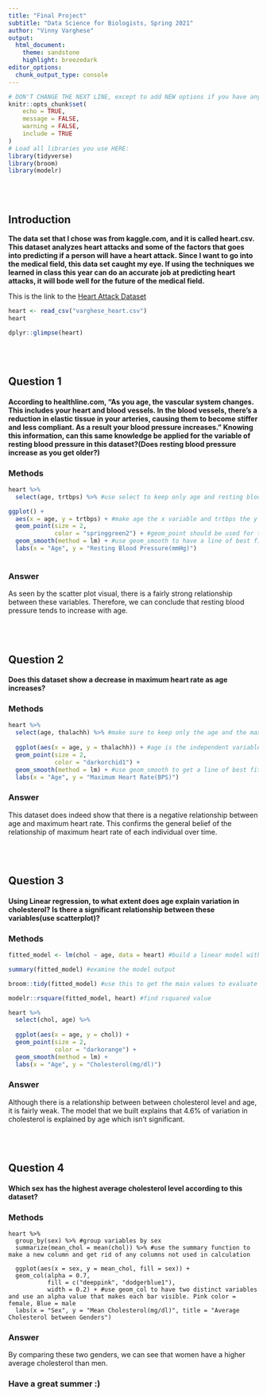 ```yaml
---
title: "Final Project"
subtitle: "Data Science for Biologists, Spring 2021"
author: "Vinny Varghese"
output:
  html_document: 
    theme: sandstone 
    highlight: breezedark 
editor_options: 
  chunk_output_type: console
---
```


```r
# DON'T CHANGE THE NEXT LINE, except to add NEW options if you have any.
knitr::opts_chunk$set(
	echo = TRUE,
	message = FALSE,
	warning = FALSE,
	include = TRUE
)
# Load all libraries you use HERE:  
library(tidyverse)
library(broom)
library(modelr)


```

<br><br>

## Introduction

**The data set that I chose was from kaggle.com, and it is called heart.csv. This dataset analyzes heart attacks and some of the factors that goes into predicting if a person will have a heart attack. Since I want to go into the medical field, this data set caught my eye. If using the techniques we learned in class this year can do an accurate job at predicting heart attacks, it will bode well for the future of the medical field.**

This is the link to the [Heart Attack Dataset](https://www.kaggle.com/rashikrahmanpritom/heart-attack-analysis-prediction-dataset)

```r
heart <- read_csv("varghese_heart.csv") 
heart

dplyr::glimpse(heart)   

```

<br><br>

## Question 1

#### According to healthline.com, "As you age, the vascular system changes. This includes your heart and blood vessels. In the blood vessels, there's a reduction in elastic tissue in your arteries, causing them to become stiffer and less compliant. As a result your blood pressure increases." Knowing this information, can this same knowledge be applied for the variable of resting blood pressure in this dataset?(Does resting blood pressure increase as you get older?)

### Methods

```r
heart %>% 
  select(age, trtbps) %>% #use select to keep only age and resting blood pressure to find the relationship  

ggplot() + 
  aes(x = age, y = trtbps) + #make age the x variable and trtbps the y variable  
  geom_point(size = 2, 
             color = "springgreen2") + #geom_point should be used for the wide variety of points in the data and make it a size that can be visibly seen  
  geom_smooth(method = lm) + #use geom_smooth to have a line of best fit to show the overall strength of the relationship between the two variables  
  labs(x = "Age", y = "Resting Blood Pressure(mmHg)")
  

```

### Answer

As seen by the scatter plot visual, there is a fairly strong relationship between these variables. Therefore, we can conclude that resting blood pressure tends to increase with age.

<br><br>

## Question 2

#### Does this dataset show a decrease in maximum heart rate as age increases?

### Methods

```r
heart %>% 
  select(age, thalachh) %>% #make sure to keep only the age and the maximum heart rate(thalachh) 
  
  ggplot(aes(x = age, y = thalachh)) + #age is the independent variable(x) and we are trying to see how max heart rate changes over time(y) 
  geom_point(size = 2, 
             color = "darkorchid1") + 
  geom_smooth(method = lm) + #use geom_smooth to get a line of best fit 
  labs(x = "Age", y = "Maximum Heart Rate(BPS)")


```

### Answer

This dataset does indeed show that there is a negative relationship between age and maximum heart rate. This confirms the general belief of the relationship of maximum heart rate of each individual over time.

<br><br>

## Question 3

#### Using Linear regression, to what extent does age explain variation in cholesterol? Is there a significant relationship between these variables(use scatterplot)?

### Methods

```r
fitted_model <- lm(chol ~ age, data = heart) #build a linear model with lm and define it

summary(fitted_model) #examine the model output

broom::tidy(fitted_model) #use this to get the main values to evaluate 

modelr::rsquare(fitted_model, heart) #find rsquared value 

heart %>% 
  select(chol, age) %>% 
  
  ggplot(aes(x = age, y = chol)) + 
  geom_point(size = 2, 
             color = "darkorange") + 
  geom_smooth(method = lm) +
  labs(x = "Age", y = "Cholesterol(mg/dl)")


```

### Answer

Although there is a relationship between between cholesterol level and age, it is fairly weak. The model that we built explains that 4.6% of variation in cholesterol is explained by age which isn't significant.

<br><br>

## Question 4

#### Which sex has the highest average cholesterol level according to this dataset?

### Methods

```Cholesterol
heart %>% 
  group_by(sex) %>% #group variables by sex 
  summarize(mean_chol = mean(chol)) %>% #use the summary function to make a new column and get rid of any columns not used in calculation 
  
  ggplot(aes(x = sex, y = mean_chol, fill = sex)) + 
  geom_col(alpha = 0.7, 
           fill = c("deeppink", "dodgerblue1"), 
           width = 0.2) + #use geom_col to have two distinct variables and use an alpha value that makes each bar visible. Pink color = female, Blue = male 
  labs(x = "Sex", y = "Mean Cholesterol(mg/dl)", title = "Average Cholesterol between Genders")

```


### Answer

By comparing these two genders, we can see that women have a higher average cholesterol than men.

### Have a great summer :)
